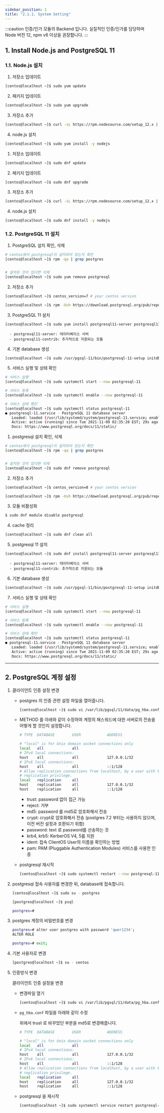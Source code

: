 ```yaml
---
sidebar_position: 1
title: "2.1.1. System Setting"
---
```



:::caution
인증/인가 모듈의 Backend 입니다. 실질적인 인증/인가를 담당하며 <br/>
Node 버전 12, npm v6 이상을 권장합니다.
:::

## 1. Install Node.js and PostgreSQL 11


### 1.1. Node.js 설치

<Tabs>
   <TabItem value="centos7" label="CentOS7" default>

   1. 저장소 업데이트

   ```bash
   [centos@localhost ~]$ sudo yum update
   ```

   2. 패키지 업데이트 
   
   ```bash
   [centos@localhost ~]$ sudo yum upgrade
   ```

   3. 저장소 추가

   ```bash
   [centos@localhost ~]$ curl -sL https://rpm.nodesource.com/setup_12.x | sudo bash -
   ```

   4. node.js 설치

   ```bash
   [centos@localhost ~]$ sudo yum install -y nodejs
   ```


   </TabItem>
   <TabItem value="centos8" label="CentOS8" default>
   

   1. 저장소 업데이트

   ```bash
   [centos@localhost ~]$ sudo dnf update
   ```

   2. 패키지 업데이트

   ```bash
   [centos@localhost ~]$ sudo dnf upgrade
   ```

   3. 저장소 추가

   ```bash
   [centos@localhost ~]$ curl -sL https://rpm.nodesource.com/setup_12.x | sudo bash -
   ```

   4. node.js 설치

   ```bash
   [centos@localhost ~]$ sudo dnf install -y nodejs
   ```


   </TabItem>
</Tabs>



### 1.2. PostgreSQL 11 설치

<Tabs>
   <TabItem value="centos7" label="CentOS7" default>

   1. PostgreSQL 설치 확인, 삭제

   ```bash
   # centos에서 postgresql이 설치되어 있는지 확인
   [centos@localhost ~]$ rpm -qa | grep postgres
   
   
   # 설치된 것이 있다면 삭제
   [centos@localhost ~]$ sudo yum remove postgresql
   ```


   2. 저장소 추가
   
   ```bash
   [centos@localhost ~]$ centos_version=7 # your centos version
   
   [centos@localhost ~]$ rpm -Uvh https://download.postgresql.org/pub/repos/yum/reporpms/EL-${centos_version}-x86_64/pgdg-redhat-repo-latest.noarch.rpm
   ```


   3. PostgreSQL 11 설치

   ```bash
   [centos@localhost ~]$ sudo yum install postgresql11-server postgresql11-contrib
   ```
      - postgresql11-server: 데이터베이스 서버
      - postgresql11-contrib: 추가적으로 지원되는 모듈 

   4. 기본 database  생성

   ```bash
   [centos@localhost ~]$ sudo /usr/pgsql-11/bin/postgresql-11-setup initdb
   ```


   5. 서비스 실행 및 상태 확인

   ```bash
   # 서비스 실행
   [centos@localhost ~]$ sudo systemctl start --now postgresql-11

   # 서비스 등록
   [centos@localhost ~]$ sudo systemctl enable --now postgresql-11

   # 서비스 상태 확인
   [centos@localhost ~]$ sudo systemctl status postgresql-11
   ● postgresql-11.service - PostgreSQL 11 database server
      Loaded: loaded (/usr/lib/systemd/system/postgresql-11.service; enabled; vendor p>
      Active: active (running) since Tue 2021-11-09 02:35:20 EST; 29s ago
      Docs: https://www.postgresql.org/docs/11/static/
   ```


   </TabItem>
   <TabItem value="centos8" label="CentOS8" default>


   1. postgresql 설치 확인, 삭제

   ```bash
   # centos에서 postgresql이 설치되어 있는지 확인
   [centos@localhost ~]$ rpm -qa | grep postgres
   
   
   # 설치된 것이 있다면 삭제
   [centos@localhost ~]$ sudo dnf remove postgresql
   ```


   2. 저장소 추가

   ```bash
   [centos@localhost ~]$ centos_version=8 # your centos version
   
   [centos@localhost ~]$ rpm -Uvh https://download.postgresql.org/pub/repos/yum/reporpms/EL-${centos_version}-x86_64/pgdg-redhat-repo-latest.noarch.rpm
   ```

   3. 모듈 비활성화

   ```bash
   $ sudo dnf module disable postgresql
   ```

   4. cache 정리

   ```bash
   [centos@localhost ~]$ sudo dnf clean all
   ```

   5. postgresql 11 설치

   ```bash
   [centos@localhost ~]$ sudo dnf install postgresql11-server postgresql11-contrib
   ```
      - postgresql11-server: 데이터베이스 서버
      - postgresql11-contrib: 추가적으로 지원되는 모듈 

   6. 기본 database 생성

   ```bash
   [centos@localhost ~]$ sudo /usr/pgsql-11/bin/postgresql-11-setup initdb
   ```

   7. 서비스 실행 및 상태 확인

   ```bash
   # 서비스 실행
   [centos@localhost ~]$ sudo systemctl start --now postgresql-11

   # 서비스 등록
   [centos@localhost ~]$ sudo systemctl enable --now postgresql-11

   # 서비스 상태 확인
   [centos@localhost ~]$ sudo systemctl status postgresql-11
   ● postgresql-11.service - PostgreSQL 11 database server
      Loaded: loaded (/usr/lib/systemd/system/postgresql-11.service; enabled; vendor p>
      Active: active (running) since Tue 2021-11-09 02:35:20 EST; 29s ago
      Docs: https://www.postgresql.org/docs/11/static/
   ```


   </TabItem>
</Tabs>


-----


## 2. PostgreSQL 계정 설정


1. 클라이언트 인증 설정 변경

   - postgres 의 인증 관련 설정 파일을 열어줍니다.
      ```bash
      [centos@localhost ~]$ sudo vi /var/lib/pgsql/11/data/pg_hba.conf
      ```

   - METHOD 를 아래와 같이 수정하여 계정의 패스워드에 대한 서버로의 전송을 어떻게 할 것인지 설정합니다. 
      ```bash title='/var/lib/pgsql/11/data/pg_hba.conf' {4,6,8} 
      # TYPE  DATABASE        USER            ADDRESS                 METHOD

      # "local" is for Unix domain socket connections only
      local   all             all                                     trust
      # IPv4 local connections:
      host    all             all             127.0.0.1/32            trust
      # IPv6 local connections:
      host    all             all             ::1/128                 trust
      # Allow replication connections from localhost, by a user with the
      # replication privilege.
      local   replication     all                                     peer
      host    replication     all             127.0.0.1/32            ident
      host    replication     all             ::1/128                 ident
      ```

      - trust: password 없이 접근 가능
      - reject: 거부
      - md5: password 를 md5로 암호화해서 전송
      - crypt: crypt로 암호화해서 전송 (postgres 7.2 부터는 사용하지 않으며, 이전 버전 설정과 호환되기 위함)
      - password: text 로 password를 선송하는 것
      - krb4, krb5: KerberOS V4, 5를 지원
      - ident: 접속 ClientOS User의 이름을 확인하는 방법
      - pam: PAM (Pluggable Authentication Modules) 서비스를 사용한 인증

   -  postgresql 재시작

      ```bash
      [centos@localhost ~]$ sudo systemctl restart --now postgresql-11
      ```

2. postgresql 접속
   사용자를 변경한 뒤, database에 접속합니다.

   ```bash
   [centos@localhost ~]$ sudo su - postgres

   [postgres@localhost ~]$ psql

   postgres=# 
   ```


3. postgres 계정의 비밀번호를 변경

   ```bash
   postgres=# alter user postgres with password 'qwer1234';
   ALTER ROLE
   
   postgres=# exit;
   ```

4. 기본 사용자로 변경

   ```bash
   [postgres@localhost ~]$ su - centos
   ```


5. 인증방식 변경

   클라이언트 인증 설정을 변경 

   - 변경파일 열기
      ```bash
      [centos@localhost ~]$ sudo vi /var/lib/pgsql/11/data/pg_hba.conf
      ```

   - `pg_hba.conf` 파일을 아래와 같이 수정

      위에서 trust 로 바꾸었던 부분을 md5로 변경해줍니다.

      ```bash title='/var/lib/pgsql/11/data/pg_hba.conf' {4,6,8} 
      # TYPE  DATABASE        USER            ADDRESS                 METHOD

      # "local" is for Unix domain socket connections only
      local   all             all                                     md5
      # IPv4 local connections:
      host    all             all             127.0.0.1/32            md5
      # IPv6 local connections:
      host    all             all             ::1/128                 md5
      # Allow replication connections from localhost, by a user with the
      # replication privilege.
      local   replication     all                                     peer
      host    replication     all             127.0.0.1/32            ident
      host    replication     all             ::1/128                 ident
      ```
      

   - postgresql 을 재시작
      ```bash
      [centos@localhost ~]$ sudo systemctl service restart postgresql-11
      ```
